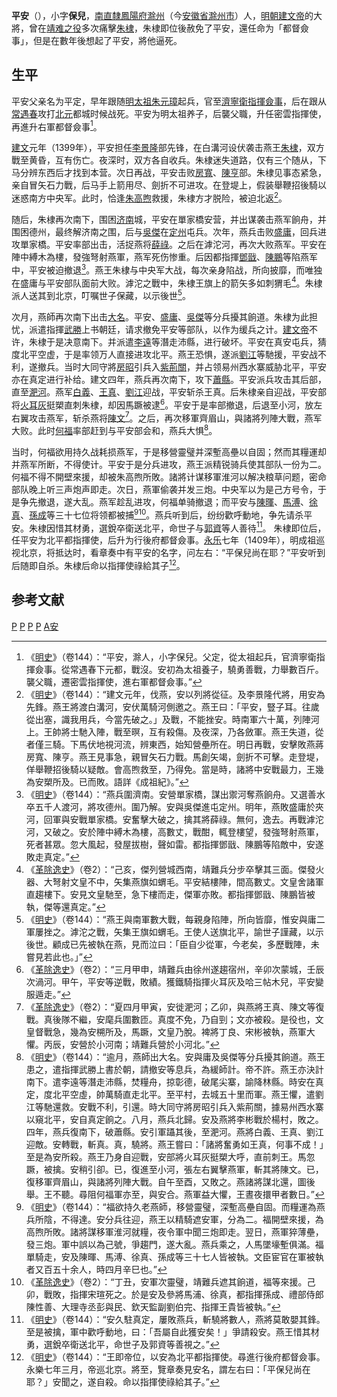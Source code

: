 {{Otheruses|平安|other=同名或類似名的其它條目描述}}
{{明清人物信息框
| 姓名 = 平安
| 原名 = 
| 圖片名稱= 
| 圖片大小 = 
| 圖片說明 = 
| 最高職務 = 北京行後軍都督府僉事
| 屆數 = 
| 國家 = 明
| 前任 = 
| 繼任 = 
| 爵位 =
| 籍貫 = [[南直隸|南直隸]][[鳳陽府|鳳陽府]][[滁州_(古代)|滁州]]
| 族裔 = 汉族
| 旗籍 = 
| 字號 = 保兒
| 諡號 = 
| 出生日期 = 不详
| 出生地點 = [[安徽省|安徽省]][[滁州市|滁州市]]
| 逝世日期 = 明[[永乐_(明)|永乐]]七年（1409年）
| 逝世地點 = [[北直隸|北直隸]]
| 墓葬 = 
| 配偶 = 
| 親屬 = [[平定|平定]]（父）<br />[[朱元璋|朱元璋]]（养父）<br />[[平宏|平宏]]（子）
| 出身 = 
| 經歷 = 
| 著作 = 
}}
'''平安'''（{{bd|14世纪|？|1409年|catIdx=平}}），小字'''保兒'''，[[南直隸|南直隸]][[鳳陽府|鳳陽府]][[滁州_(古代)|滁州]]（今[[安徽省|安徽省]][[滁州市|滁州市]]）人，[[明朝|明朝]][[建文帝|建文帝]]的大將，曾在[[靖难之役|靖难之役]]多次痛擊[[朱棣|朱棣]]，朱棣即位後赦免了平安，還任命为「都督僉事」，但是在數年後想起了平安，將他逼死。

== 生平 ==
平安父亲名为平定，早年跟随[[朱元璋|明太祖朱元璋]]起兵，官至[[濟寧衛|濟寧衛]][[指揮僉事|指揮僉事]]，后在跟从[[常遇春|常遇春]]攻打[[北元|北元]]都城时候战死。平安为明太祖养子，后襲父職，升任密雲指揮使，再進升右軍都督僉事<ref>《[[明史|明史]]》（卷144）：“平安，滁人，小字保兒。父定，從太祖起兵，官濟寧衛指揮僉事。從常遇春下元都，戰沒。安初為太祖養子，驍勇善戰，力舉數百斤。襲父職，遷密雲指揮使，進右軍都督僉事。”</ref>。

[[建文|建文]]元年（1399年），平安担任[[李景隆|李景隆]]部先锋，在白溝河设伏袭击燕王[[明成祖|朱棣]]，双方戰至黄昏，互有伤亡。夜深时，双方各自收兵。朱棣迷失道路，仅有三个随从，下马分辨东西后才找到本营。次日再战，平安击败[[房寬|房寬]]、[[陳亨|陳亨]]部。朱棣见事态紧急，亲自冒矢石力戰，后马手上箭用尽、劍折不可进攻。在登堤上，假装舉鞭招後騎以迷惑南方中央军。此时，恰逢[[朱高煦|朱高煦]]救援，朱棣方才脱险，被迫北返<ref>《[[明史|明史]]》（卷144）：“建文元年，伐燕，安以列將從征。及李景隆代將，用安為先鋒。燕王將渡白溝河，安伏萬騎河側邀之。燕王曰：「平安，豎子耳。往歲從出塞，識我用兵，今當先破之。」及戰，不能挫安。時南軍六十萬，列陣河上。王帥將士馳入陣，戰至暝，互有殺傷。及夜深，乃各斂軍。燕王失道，從者僅三騎。下馬伏地視河流，辨東西，始知營壘所在。明日再戰，安擊敗燕蔣房寬、陳亨。燕王見事急，親冒矢石力戰。馬創矢竭，劍折不可擊。走登堤，佯舉鞭招後騎以疑敵。會高煦救至，乃得免。當是時，諸將中安戰最力，王幾為安槊所及。已而敗。語詳《成祖紀》。”</ref>。

随后，朱棣再次南下，围困[[济南|济南]]城，平安在單家橋安营，并出谋袭击燕军餉舟，并围困德州，最终解济南之围，后与[[吳傑|吳傑]]在[[定州|定州]]屯兵。次年，燕兵击败[[盛庸|盛庸]]，回兵进攻單家橋。平安率部出击，活捉燕将[[薛祿|薛祿]]。之后在滹沱河，再次大败燕军。平安在陣中縛木為樓，發強弩射燕軍，燕军死伤惨重。后因都指揮[[鄧戩|鄧戩]]、[[陳鵬|陳鵬]]等陷燕军中，平安被迫撤退<ref>《[[明史|明史]]》（卷144）：“燕兵圍濟南。安營單家橋，謀出禦河奪燕餉舟。又選善水卒五千人渡河，將攻德州。圍乃解。安與吳傑進屯定州。明年，燕敗盛庸於夾河，回軍與安戰單家橋。安奮擊大破之，擒其將薛祿。無何，逸去。再戰滹沱河，又破之。安於陣中縛木為樓，高數丈，戰酣，輒登樓望，發強弩射燕軍，死者甚眾。忽大風起，發屋拔樹，聲如雷。都指揮鄧戩、陳鵬等陷敵中，安遂敗走真定。”</ref>。燕王朱棣与中央军大战，每次亲身陷战，所向披靡，而唯独在盛庸与平安部队面前大败。滹沱之戰中，朱棣王旗上的箭矢多如刺猬毛<ref>《[[革除逸史|革除逸史]]》（卷2）：“己亥，傑列營城西南，靖難兵分步卒擊其三面。傑發火器、大弩射文皇不中，矢集燕旗如蝟毛。平安結樓陣，間高數丈。文皇舍諸軍直趨樓下。安見文皇馳至，急下樓而走，傑軍亦敗。都指揮鄧戩、陳鵬皆被執，傑等還真定。”</ref>。朱棣派人送其到北京，叮嘱世子保藏，以示後世<ref>《[[明史|明史]]》（卷144）：“燕王與南軍數大戰，每親身陷陣，所向皆靡，惟安與庸二軍屢挫之。滹沱之戰，矢集王旗如蝟毛。王使人送旗北平，諭世子謹藏，以示後世。顧成已先被執在燕，見而泣曰：「臣自少從軍，今老矣，多歷戰陣，未嘗見若此也。」”</ref>。

次月，燕師再次南下出击[[大名府|大名]]。平安、[[盛庸|盛庸]]、[[吳傑|吳傑]]等分兵擾其餉道。朱棣为此担忧，派遣指揮[[武勝|武勝]]上书朝廷，请求撤免平安等部队，以作为缓兵之计。[[建文帝|建文帝]]不许，朱棣于是决意南下。并派遣[[李遠|李遠]]等潛走沛縣，进行破坏。平安在真安屯兵，猜度北平空虚，于是率领万人直接进攻北平。燕王恐惧，遂派[[劉江|劉江]]等馳援，平安战不利，遂撤兵。当时大同守將[[房昭|房昭]]引兵入[[紫荊關|紫荊關]]，并占领易州西水寨威胁北平，平安亦在真定进行补给。建文四年，燕兵再次南下，攻下[[蕭縣|蕭縣]]。平安派兵攻击其后部，直至[[淝河|淝河]]。燕军[[白義|白義]]、[[王真|王真]]、[[劉江|劉江]]迎战，平安斩杀王真。后朱棣亲自迎战，平安部将[[火耳灰|火耳灰]]挺槊直刺朱棣，却因馬蹶被逮<ref>《[[革除逸史|革除逸史]]》（卷2）：“三月甲申，靖難兵由徐州遂趨宿州，辛卯次蒙城，壬辰次渦河。甲午，平安等逆戰，敗績。獲鐵騎指揮火耳灰及哈三帖木兒，平安變服遁走。”</ref>。平安于是率部撤退，后退至小河，放左右翼攻击燕军，斩杀燕将[[陳文|陳文]]<ref>《[[革除逸史|革除逸史]]》（卷2）：“夏四月甲寅，安徙淝河；乙卯，與燕將王真、陳文等復戰。真後隊不繼，安麾兵圍數匝。真度不免，乃自剄；文亦被殺。是役也，文皇督戰急，幾為安㮶所及，馬蹶，文皇乃脫。裨將丁良、宋彬被執，燕軍大懼。丙辰，安營於小河南；靖難兵營於小河北。”</ref>。之后，再次移軍齊眉山，與諸將列陣大戰，燕军大败。此时[[何福_(明朝)|何福]]率部赶到与平安部会和，燕兵大惧<ref>《[[明史|明史]]》（卷144）：“逾月，燕師出大名。安與庸及吳傑等分兵擾其餉道。燕王患之，遣指揮武勝上書於朝，請撤安等息兵，為緩師計。帝不許。燕王亦決計南下。遣李遠等潛走沛縣，焚糧舟，掠彰德，破尾尖寨，諭降林縣。時安在真定，度北平空虛，帥萬騎直走北平。至平村，去城五十里而軍。燕王懼，遣劉江等馳還救。安戰不利，引還。時大同守將房昭引兵入紫荊關，據易州西水寨以窺北平，安自真定餉之。八月，燕兵北歸。安及燕將李彬戰於楊村，敗之。四年，燕兵復南下，破蕭縣。安引軍躡其後，至淝河。燕將白義、王真、劉江迎敵。安轉戰，斬真。真，驍將。燕王嘗曰：「諸將奮勇如王真，何事不成！」至是為安所殺。燕王乃身自迎戰，安部將火耳灰挺槊大呼，直前刺王。馬忽蹶，被擒。安稍引卻。已，復進至小河，張左右翼擊燕軍，斬其將陳文。已，復移軍齊眉山，與諸將列陣大戰。自午至酉，又敗之。燕諸將謀北還，圖後舉。王不聽。尋阻何福軍亦至，與安合。燕軍益大懼，王晝夜擐甲者數日。”</ref>。

当时，何福欲用持久战耗损燕军，于是移營靈璧并深塹高壘以自固；然而其糧運却并燕军所断，不得使计。平安于是分兵进攻，燕王派精锐骑兵使其部队一份为二。何福不得不開壁來援，却被朱高煦所敗。諸將计谋移軍淮河以解决粮草问题，密命部队晚上听三声炮声即走。次日，燕軍偷袭并发三炮。中央军以为是己方号令，于是争先撤退，遂大乱。燕军趁乱进攻，何福单骑撤退；而平安与[[陳暉|陳暉]]、[[馬溥|馬溥]]、[[徐真|徐真]]、[[孫成|孫成]]等三十七位将领都被捕<ref>《[[明史|明史]]》（卷144）：“福欲持久老燕師，移營靈璧，深塹高壘自固。而糧運為燕兵所陰，不得達。安分兵往迎，燕王以精騎遮安軍，分為二。福開壁來援，為高煦所敗。諸將謀移軍淮河就糧，夜令軍中聞三炮即走。翌日，燕軍猝薄壘，發三炮。軍中誤以為己號，爭趨門，遂大亂。燕兵乘之，人馬墜壕塹俱滿。福單騎走，安及陳暉、馬溥、徐真、孫成等三十七人皆被執。文臣宦官在軍被執者又百五十余人，時四月辛巳也。”</ref><ref>《[[革除逸史|革除逸史]]》（卷2）：“丁丑，安軍次靈璧，靖難兵遮其餉道，福等來援。己卯，戰敗，指揮宋瑄死之。於是安及參將馬浦、徐真，都指揮孫成、禮部侍郎陳性善、大理寺丞彭與民、欽天監副劉伯完、指揮王貴皆被執。”</ref>。燕兵听到后，纷纷歡呼動地，争先请杀平安。朱棣因惜其材勇，選銳卒衛送北平，命世子与[[郭資|郭資]]等人善待<ref>《[[明史|明史]]》（卷144）：“安久駐真定，屢敗燕兵，斬驍將數人，燕將莫敢嬰其鋒。至是被擒，軍中歡呼動地，曰：「吾屬自此獲安矣！」爭請殺安。燕王惜其材勇，選銳卒衛送北平，命世子及郭資等善視之。”</ref>。
{{wikisource|明史/卷144}}
朱棣即位后，任平安为北平都指揮使，后升为行後府都督僉事。[[永乐_(明)|永乐]]七年（1409年），明成祖巡视北京，将抵达时，看章奏中有平安的名字，问左右：“平保兒尚在耶？”平安听到后随即自杀。朱棣后命以指揮使祿給其子<ref>《[[明史|明史]]》（卷144）：“王即帝位，以安為北平都指揮使。尋進行後府都督僉事。永樂七年三月，帝巡北京。將至，覽章奏見安名，謂左右曰：「平保兒尚在耶？」安聞之，遂自殺。命以指揮使祿給其子。”</ref>。

==参考文献==
{{reflist}}

[[Category:靖难之役人物|P]]
[[Category:明朝都督僉事|P]]
[[Category:明朝自杀人物|P]]
[[Category:滁州人|P]]
[[Category:平姓|A安]]